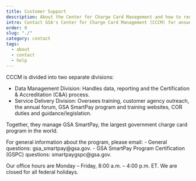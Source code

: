 ```yaml
---
title: Customer Support
description: About the Center for Charge Card Management and how to request support
intro: Contact GSA's Center for Charge Card Management (CCCM) for answers to general questions about GSA SmartPay®.
order: 0
slug: "./"
category: contact
tags:
  - about
  - contact
  - help
---
```


CCCM is divided into two separate divisions: 

- Data Management Division: Handles data, reporting and the Certification & Accreditation (C&A) process. 
- Service Delivery Division: Oversees training, customer agency outreach, the annual forum, GSA SmartPay program and training websites, COR duties and guidance/legislation.  

Together, they manage GSA SmartPay, the largest government charge card program in the world.

<SummaryBox>
For general information about the program, please email:
- General questions: gsa_smartpay@gsa.gov.
- GSA SmartPay Program Certification (GSPC) questions: smartpaygspc@gsa.gov​.

Our office hours are Monday – Friday, 8:00 a.m. – 4:00 p.m. ET. We are closed for all federal holidays.
</SummaryBox>
